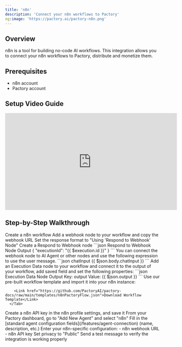 ```yaml
---
title: 'n8n'
description: 'Connect your n8n workflows to Pactory'
og:image: 'https://pactory.ai/pactory-n8n.png'
---
```


## Overview

n8n is a tool for building no-code AI workflows. This integration allows you to connect your n8n workflows to Pactory, distribute and monetize them.

## Prerequisites

- n8n account
- Pactory account

## Setup Video Guide

<iframe
  width="560"
  height="315"
  src="https://www.youtube.com/embed/BV0YhbJtWl8"
  title="n8n Integration Guide"
  frameborder="0"
  allow="accelerometer; autoplay; clipboard-write; encrypted-media; gyroscope; picture-in-picture"
  allowfullscreen
></iframe>

## Step-by-Step Walkthrough

<Steps>
  <Step title="Create n8n workflow">
    Create a n8n workflow
  </Step>
  <Step title="Set up the workflow">
  <Tabs>
      <Tab title="Step-by-step setup">
      <Steps>
  <Step title="Add a webhook node">
    Add a webhook node to your workflow and copy the webhook URL
  </Step>
  <Step title="Set the response format">
    Set the response format to "Using 'Respond to Webhook' Node"
  </Step>
  <Step title="Create Respond to Webhook node">
    Create a Respond to Webhook node
    <CodeGroup>
            ```json Respond to Webhook Node Output
            { "executionId": "{{ $execution.id }}" }
            ```
    </CodeGroup>
  </Step>
    <Step title="Use chatInput">
    You can connect the webhook node to AI Agent or other nodes and use the following expression to use the user message.
    <CodeGroup>
            ```json chatInput
           {{ $json.body.chatInput }}
            ```
    </CodeGroup>
  </Step>
  <Step title="Add an Execution Data node">
    Add an Execution Data node to your workflow and connect it to the output of your workflow, add saved field and set the following properties:
    <CodeGroup>
            ```json Execution Data Node Output
            Key: output
            Value: {{ $json.output }} 
            ```
    </CodeGroup>
  </Step>
  </Steps>
      </Tab>
      <Tab title="Use pre-built workflow">
        Use our pre-built workflow template and import it into your n8n instance:
        
        <Link href="https://github.com/PactoryAI/pactory-docs/raw/main/templates/n8nPactoryFlow.json">Download Workflow Template</Link>
      </Tab>
  </Tabs>
  
  </Step>
  <Step title="Create n8n API key">
    Create a n8n API key in the n8n profile settings, and save it
  </Step> 
  <Step title="Access Integration">
    From your Pactory dashboard, go to "Add New Agent" and select "n8n"
  </Step>
  <Step title="Configure Basic Settings">
    Fill in the [standard agent configuration fields](/features/agent-connection) (name, description, etc.)
  </Step>
  <Step title="Configure Integration">
    Enter your n8n-specific configuration:
    - n8n webhook URL
    - n8n API key
  </Step>
  <Step title="Publish your agent">
    Set privacy to "Public"
  </Step>
  <Step title="Test Connection">
    Send a test message to verify the integration is working properly
  </Step>
  <Step title="Share your agent and get paid based on usage!">
  </Step>
</Steps>

